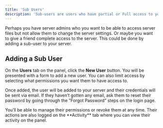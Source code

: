 ```yaml
---
title: 'Sub Users'
description: 'Sub-users are users who have partial or Full access to your server.'
---
```



Perhaps you have server admins who you want to be able to access server files but not allow them to change the server settings. Or maybe you want to give a friend complete access to the server. This could be done by adding a sub-user to your server.

## Adding a Sub User

On the **Users** tab on the panel, click the **New User** button. You will be presented with a form to add a new user. You can also limit access by selecting what permissions you want them to have access to.

Once added, the user will be added to your server and their credentials will be sent via email. If they haven’t gotten any email, ask them to reset their password by going through the ”Forgot Password” steps on the login page.

<Info>
  You’ll be able to manage their permissions or revoke them at any time. Their actions are also logged on the **Activity** tab where you can view their activity on the panel.
</Info>